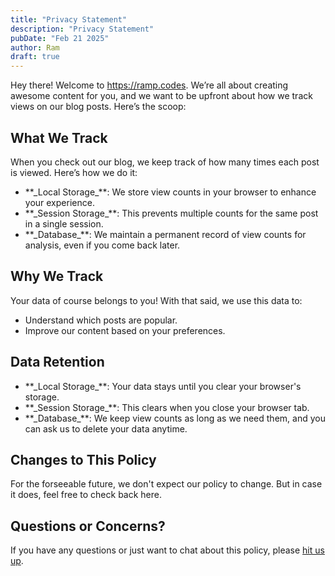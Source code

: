 ```yaml
---
title: "Privacy Statement"
description: "Privacy Statement"
pubDate: "Feb 21 2025"
author: Ram
draft: true
---
```

Hey there! Welcome to https://ramp.codes. We’re all about creating awesome content for you, and we want to be upfront about how we track views on our blog posts. Here’s the scoop:

<h2 class = "font-serif text-link">What We Track</h2>

When you check out our blog, we keep track of how many times each post is viewed. Here’s how we do it:

<ul
    class="mt-1 list-['–'] pl-4 pr-8 text-justify font-sans text-md leading-snug text-body sublist"
>
    <li class="pl-2 text-md">**_Local Storage_**: We store view counts in your browser to enhance your experience.</li>
    <li class="pl-2 pt-[0.3rem]">**_Session Storage_**: This prevents multiple counts for the same post in a single session.</li>
    <li class="pl-2 pt-[0.3rem]">**_Database_**: We maintain a permanent record of view counts for analysis, even if you come back later.</li>
</ul>

<h2 class = "font-serif text-link">Why We Track</h2>

Your data of course belongs to you! With that said, we use this data to:

<ul
    class="mt-1 list-['–'] pl-4 pr-8 text-justify font-sans text-md leading-snug text-body sublist"
>
    <li class="pl-2">Understand which posts are popular.</li>
    <li class="pl-2 pt-[0.3rem]">Improve our content based on your preferences.</li>
</ul>

<h2 class = "font-serif text-link">Data Retention</h2>

<ul
    class="mt-1 list-['–'] pl-4 pr-8 text-justify font-sans text-md leading-snug text-body sublist"
>
    <li class="pl-2">**_Local Storage_**: Your data stays until you clear your browser's storage.</li>
    <li class="pl-2 pt-[0.3rem]">**_Session Storage_**: This clears when you close your browser tab.</li>
    <li class="pl-2 pt-[0.3rem]">**_Database_**: We keep view counts as long as we need them, and you can ask us to delete your data anytime.</li>
</ul>

<h2 class = "font-serif text-link">Changes to This Policy</h2>

For the forseeable future, we don't expect our policy to change. But in case it does, feel free to check back here.

<h2 class = "font-serif text-link">Questions or Concerns?</h2>

If you have any questions or just want to chat about this policy, please <span class="border-b-2 border-dashed border-redir text-redir font-bold"><a href="mailto:rpartha1@pm.me">hit us up</a></span>.
